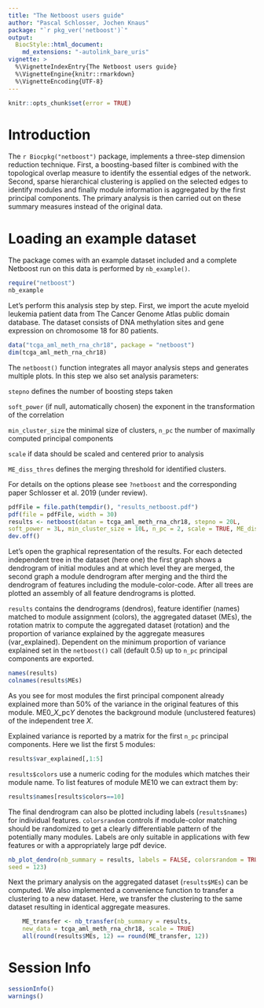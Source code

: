 ```yaml
---
title: "The Netboost users guide"
author: "Pascal Schlosser, Jochen Knaus"
package: "`r pkg_ver('netboost')`"
output: 
  BiocStyle::html_document:
    md_extensions: "-autolink_bare_uris"
vignette: >
  %\VignetteIndexEntry{The Netboost users guide}
  %\VignetteEngine{knitr::rmarkdown}
  %\VignetteEncoding{UTF-8}  
---
```


```r
knitr::opts_chunk$set(error = TRUE)
```

# Introduction

The `r Biocpkg("netboost")` package, implements a three-step dimension reduction
technique. First, a boosting-based filter is combined with the topological 
overlap measure to identify the essential edges of the network. Second, sparse 
hierarchical clustering is applied on the selected edges to identify modules
and finally module information is aggregated by the first principal 
components. The primary analysis is then carried out on these summary measures
instead of the original data.

# Loading an example dataset 

The package comes with an example dataset included and a complete Netboost run 
on this data is performed by `nb_example()`. 

```r
require("netboost")
nb_example
```

Let's perform this analysis step by step. First, we import the acute myeloid 
leukemia patient data from The Cancer Genome Atlas public domain database. 
The dataset consists of DNA methylation sites and gene expression on 
chromosome 18 for 80 patients.   

```r
data("tcga_aml_meth_rna_chr18", package = "netboost")
dim(tcga_aml_meth_rna_chr18)
```

The `netboost()` function integrates all mayor analysis steps and generates 
multiple plots. In this step we also set analysis parameters:

 `stepno` defines the number of boosting steps taken

 `soft_power` (if null, automatically chosen) the exponent in the transformation
of the correlation

 `min_cluster_size` the minimal size of clusters, `n_pc` the number of maximally 
computed principal components

 `scale` if data should be scaled and centered prior to analysis

 `ME_diss_thres` defines the merging threshold for identified clusters. 

 For details on the options please see `?netboost` and the corresponding paper
Schlosser et al. 2019 (under review).

```r
pdfFile = file.path(tempdir(), "results_netboost.pdf")
pdf(file = pdfFile, width = 30)
results <- netboost(datan = tcga_aml_meth_rna_chr18, stepno = 20L, 
soft_power = 3L, min_cluster_size = 10L, n_pc = 2, scale = TRUE, ME_diss_thres = 0.25) 
dev.off()
```

Let's open the graphical representation of the results. For each detected 
independent tree in the dataset (here one) the first graph shows a dendrogram of 
initial modules and at which level they are merged, the second graph a module 
dendrogram after merging and the third the dendrogram of features including the 
module-color-code. After all trees are plotted an assembly of all feature 
dendrograms is plotted.

`results` contains the dendrograms (dendros), feature identifier (names) matched 
to module assignment (colors), the aggregated dataset (MEs), the rotation matrix 
to compute the aggregated dataset (rotation) and the proportion of variance 
explained by the aggregate measures (var_explained).
Dependent on the minimum proportion of variance explained set in the 
`netboost()` call (default 0.5) up to `n_pc` principal components are exported.

```r
names(results)
colnames(results$MEs)
```

As you see for most modules the first principal component already explained more 
than 50% of the variance in the original features of this module. 
ME0_*X*_pc*Y* denotes the background module (unclustered features) of the 
independent tree *X*.

Explained variance is reported by a matrix for the first `n_pc` principal 
components. Here we list the first 5 modules:

```r
results$var_explained[,1:5]
```

`results$colors` use a numeric coding for the modules which matches their module 
name. To list features of module ME10 we can extract them by:

```r
results$names[results$colors==10]
```

The final dendrogram can also be plotted including labels (`results$names`) for 
individual features. `colorsrandom` controls if module-color matching should be 
randomized to get a clearly differentiable pattern of the potentially many 
modules. Labels are only suitable in applications with few features or with a 
appropriately large pdf device.

```r
nb_plot_dendro(nb_summary = results, labels = FALSE, colorsrandom = TRUE,
seed = 123)
```

Next the primary analysis on the aggregated dataset (`results$MEs`) can be 
computed.
We also implemented a convenience function to transfer a clustering to a new 
dataset. Here, we transfer the clustering to the same dataset resulting in 
identical aggregate measures.

```r
    ME_transfer <- nb_transfer(nb_summary = results, 
    new_data = tcga_aml_meth_rna_chr18, scale = TRUE)
    all(round(results$MEs, 12) == round(ME_transfer, 12))
```

# Session Info
```r
sessionInfo()
warnings()
```

